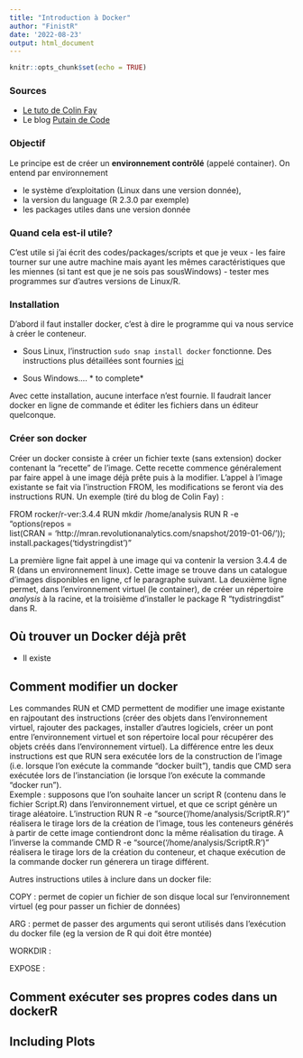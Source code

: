 ```yaml
---
title: "Introduction à Docker"
author: "FinistR"
date: '2022-08-23'
output: html_document
---
```


```r
knitr::opts_chunk$set(echo = TRUE)
```

### Sources

-  [Le tuto de Colin Fay](https://colinfay.me/docker-r-reproducibility/)
- Le blog [Putain de Code](https://putaindecode.io/articles/introduction-a-docker/)

### Objectif

Le principe est de créer un **environnement contrôlé** (appelé container). On entend par environnement 

- le système d'exploitation (Linux dans une version donnée), 
- la version du language (R 2.3.0 par exemple)
- les packages utiles dans une version donnée

### Quand cela est-il utile? 

C'est utile si j'ai écrit des codes/packages/scripts et que je veux 
- les faire tourner sur une autre machine mais ayant les mêmes caractéristiques que les miennes (si tant est que je ne sois pas sousWindows)
- tester mes programmes sur d'autres versions de Linux/R. 


### Installation


D'abord il faut installer docker, c'est à dire le programme qui va nous service à créer le conteneur. 

 - Sous Linux, l'instruction `sudo snap install docker`  fonctionne. 
Des instructions plus détaillées sont fournies [ici](https://www.simplilearn.com/tutorials/docker-tutorial/how-to-install-docker-on-ubuntu)

 - Sous Windows.... * to complete* 

Avec cette installation, aucune interface n'est fournie. Il faudrait lancer docker en ligne de commande et éditer les fichiers dans un éditeur quelconque. 

### Créer son docker

Créer un docker consiste à créer un fichier texte (sans extension) docker contenant la "recette" de l'image. Cette recette commence généralement par faire appel à une image déjà prête puis à la modifier. L'appel à l'image existante se fait via l'instruction FROM, les modifications se feront via des instructions RUN. Un exemple (tiré du blog de Colin Fay) :

FROM rocker/r-ver:3.4.4
RUN mkdir /home/analysis
RUN R -e "options(repos = \
  list(CRAN = 'http://mran.revolutionanalytics.com/snapshot/2019-01-06/')); \
  install.packages('tidystringdist')"
  
La première ligne fait appel à une image qui va contenir la version 3.4.4 de R (dans un environnement linux). Cette image se trouve dans un catalogue d'images disponibles en ligne, cf le paragraphe suivant. La deuxième ligne permet, dans l'environnement virtuel (le container), de créer un répertoire *analysis* à la racine, et la troisième d'installer le package R "tydistringdist" dans R.    

## Où trouver un Docker déjà prêt

- Il existe 


## Comment modifier un docker

Les commandes RUN et CMD permettent de modifier une image existante en rajpoutant des instructions (créer des objets dans l'environnement virtuel, rajouter des packages, installer d'autres logiciels, créer un pont entre l'environnement virtuel et son répertoire local pour récupérer des objets créés dans l'environnement virtuel). La différence entre les deux instructions est que RUN sera exécutée lors de la construction de l'image (i.e. lorsque l'on exécute la commande "docker built"), tandis que CMD sera exécutée lors de l'instanciation (ie lorsque l'on exécute la commande "docker run").  
Exemple : supposons que l'on souhaite lancer un script R (contenu dans le fichier Script.R) dans l'environnement virtuel, et que ce script génère un tirage aléatoire. L'instruction 
RUN R -e "source('/home/analysis/ScriptR.R')"
réalisera le tirage lors de la création de l'image, tous les conteneurs générés à partir de cette image contiendront donc la même réalisation du tirage. A l'inverse la commande
CMD R -e "source('/home/analysis/ScriptR.R')" réalisera le tirage lors de la création du conteneur, et chaque exécution de la commande docker run génerera un tirage différent.  

Autres instructions utiles à inclure dans un docker file:

COPY : permet de copier un fichier de son disque local sur l'environnement virtuel (eg pour passer un fichier de données)

ARG : permet de passer des arguments qui seront utilisés dans l'exécution du docker file (eg la version de R qui doit être montée)

WORKDIR :

EXPOSE : 

## Comment exécuter ses propres codes dans un dockerR 

## 







## Including Plots

  